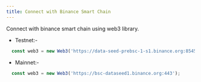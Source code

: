 ```yaml
---
title: Connect with Binance Smart Chain
---
```


Connect with binance smart chain using web3 library.

- Testnet:-

```js
  const web3 = new Web3('https://data-seed-prebsc-1-s1.binance.org:8545');
```
- Mainnet:-

```js
  const web3 = new Web3('https://bsc-dataseed1.binance.org:443');
```
